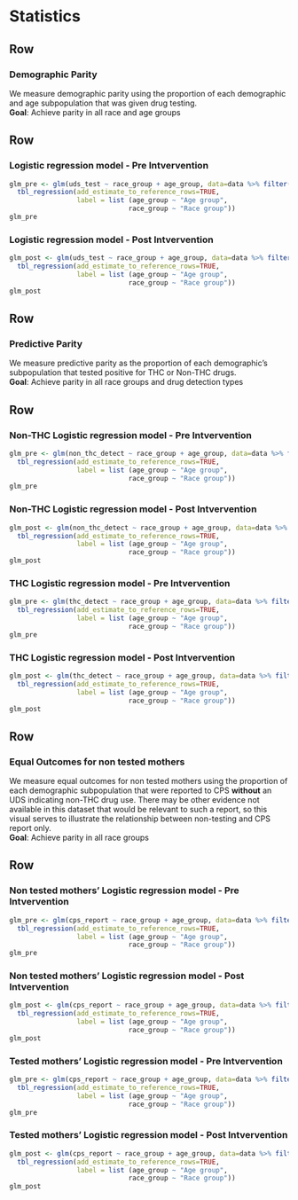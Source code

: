 Statistics
==========================

Row
-----------------------------------------------------------------------

### Demographic Parity

We measure demographic parity using the proportion of each demographic and age subpopulation that was given drug testing.
<br/>**Goal**: Achieve parity in all race and age groups

Row
-----------------------------------------------------------------------

### Logistic regression model - Pre Intvervention
```r
glm_pre <- glm(uds_test ~ race_group + age_group, data=data %>% filter(pre_post_QI=="Pre"), family = "binomial") %>% 
  tbl_regression(add_estimate_to_reference_rows=TRUE,
                 label = list (age_group ~ "Age group",
                              race_group ~ "Race group"))
glm_pre
```

### Logistic regression model - Post Intvervention
```r
glm_post <- glm(uds_test ~ race_group + age_group, data=data %>% filter(pre_post_QI=="Post"), family = "binomial") %>% 
  tbl_regression(add_estimate_to_reference_rows=TRUE,
                 label = list (age_group ~ "Age group",
                              race_group ~ "Race group"))
glm_post
```

Row
-----------------------------------------------------------------------

### Predictive Parity
We measure predictive parity as the proportion of each demographic's subpopulation that tested positive for THC or Non-THC drugs.
<br/>**Goal**: Achieve parity in all race groups and drug detection types

Row
-----------------------------------------------------------------------

### Non-THC Logistic regression model - Pre Intvervention
```r
glm_pre <- glm(non_thc_detect ~ race_group + age_group, data=data %>% filter(pre_post_QI=="Pre"), family = "binomial") %>% 
  tbl_regression(add_estimate_to_reference_rows=TRUE,
                 label = list (age_group ~ "Age group",
                              race_group ~ "Race group"))
glm_pre
```

### Non-THC Logistic regression model - Post Intvervention
```r
glm_post <- glm(non_thc_detect ~ race_group + age_group, data=data %>% filter(pre_post_QI=="Post"), family = "binomial") %>% 
  tbl_regression(add_estimate_to_reference_rows=TRUE,
                 label = list (age_group ~ "Age group",
                              race_group ~ "Race group"))
glm_post
```

### THC Logistic regression model - Pre Intvervention
```r
glm_pre <- glm(thc_detect ~ race_group + age_group, data=data %>% filter(pre_post_QI=="Pre"), family = "binomial") %>% 
  tbl_regression(add_estimate_to_reference_rows=TRUE,
                 label = list (age_group ~ "Age group",
                              race_group ~ "Race group"))
glm_pre
```

### THC Logistic regression model - Post Intvervention
```r
glm_post <- glm(thc_detect ~ race_group + age_group, data=data %>% filter(pre_post_QI=="Post"), family = "binomial") %>% 
  tbl_regression(add_estimate_to_reference_rows=TRUE,
                 label = list (age_group ~ "Age group",
                              race_group ~ "Race group"))
glm_post
```

Row
-----------------------------------------------------------------------

### Equal Outcomes for non tested mothers

We measure equal outcomes for non tested mothers using the proportion of each demographic subpopulation that were reported to CPS **without** an UDS indicating non-THC drug use. There may be other evidence not available in this dataset that would be relevant to such a report, so this visual serves to illustrate the relationship between non-testing and CPS report only.
<br/>**Goal**: Achieve parity in all race groups

Row
-----------------------------------------------------------------------

### Non tested mothers' Logistic regression model - Pre Intvervention
```r
glm_pre <- glm(cps_report ~ race_group + age_group, data=data %>% filter(pre_post_QI=="Pre" & !uds_test), family = "binomial") %>% 
  tbl_regression(add_estimate_to_reference_rows=TRUE,
                 label = list (age_group ~ "Age group",
                              race_group ~ "Race group"))
glm_pre
```

### Non tested mothers' Logistic regression model - Post Intvervention
```r
glm_post <- glm(cps_report ~ race_group + age_group, data=data %>% filter(pre_post_QI=="Post" & !uds_test), family = "binomial") %>% 
  tbl_regression(add_estimate_to_reference_rows=TRUE,
                 label = list (age_group ~ "Age group",
                              race_group ~ "Race group"))
glm_post
```

### Tested mothers' Logistic regression model - Pre Intvervention
```r
glm_pre <- glm(cps_report ~ race_group + age_group, data=data %>% filter(pre_post_QI=="Pre" & uds_test), family = "binomial") %>% 
  tbl_regression(add_estimate_to_reference_rows=TRUE,
                 label = list (age_group ~ "Age group",
                              race_group ~ "Race group"))
glm_pre
```

### Tested mothers' Logistic regression model - Post Intvervention
```r
glm_post <- glm(cps_report ~ race_group + age_group, data=data %>% filter(pre_post_QI=="Post" & !uds_test), family = "binomial") %>% 
  tbl_regression(add_estimate_to_reference_rows=TRUE,
                 label = list (age_group ~ "Age group",
                              race_group ~ "Race group"))
glm_post
```